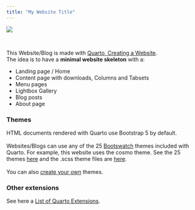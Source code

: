 ```yaml
---
title: "My Website Title"
---
```


![](images/hands-holding-word-welcome.jpg)

\

This Website/Blog is made with [Quarto, Creating a Website](https://quarto.org/docs/websites/).\
The idea is to have a **minimal website skeleton** with a:

-   Landing page / Home
-   Content page with downloads, Columns and Tabsets
-   Menu pages
-   Lightbox  Gallery
-   Blog posts
-   About page


### Themes

HTML documents rendered with Quarto use Bootstrap 5 by default.\
\
Websites/Blogs can use any of the 25 [Bootswatch](https://bootswatch.com) themes included with Quarto. For example, this website uses the cosmo theme. See the 25 themes [here](https://quarto.org/docs/output-formats/html-themes.html) and the .scss theme files are [here](https://github.com/quarto-dev/quarto-cli/tree/main/src/resources/formats/html/bootstrap/themes).\
\
You can also [create your own](https://quarto.org/docs/output-formats/html-themes.html#theme-options) themes.\

### Other extensions

See here a [List of Quarto Extensions](https://quarto.org/docs/extensions/).
